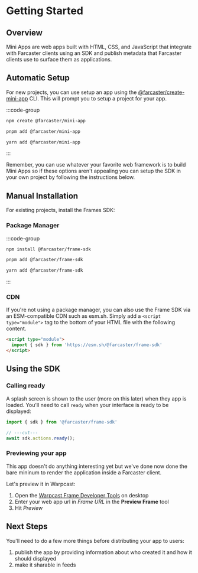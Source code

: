 # Getting Started

## Overview

Mini Apps are web apps built with HTML, CSS, and JavaScript that integrate with
Farcaster clients using an SDK and publish metadata that Farcaster clients use
to surface them as applications.

## Automatic Setup

For new projects, you can use setup an app using the
[@farcaster/create-mini-app](https://github.com/farcasterxyz/frames/tree/main/packages/create-mini-app)
CLI. This will prompt you to setup a project for your app.

:::code-group

```bash [npm]
npm create @farcaster/mini-app
```

```bash [pnpm]
pnpm add @farcaster/mini-app
```

```bash [yarn]
yarn add @farcaster/mini-app
```
:::

Remember, you can use whatever your favorite web framework is to build Mini
Apps so if these options aren't appealing you can setup the SDK in your own
project by following the instructions below.


## Manual Installation

For existing projects, install the Frames SDK:


### Package Manager

:::code-group

```bash [npm]
npm install @farcaster/frame-sdk
```

```bash [pnpm]
pnpm add @farcaster/frame-sdk
```

```bash [yarn]
yarn add @farcaster/frame-sdk
```

:::

### CDN

If you're not using a package manager, you can also use the Frame SDK via an
ESM-compatible CDN such as esm.sh. Simply add a `<script type="module">` tag to
the bottom of your HTML file with the following content.

```html
<script type="module">
  import { sdk } from 'https://esm.sh/@farcaster/frame-sdk'
</script>
```

## Using the SDK

### Calling ready

A splash screen is shown to the user (more on this later) when they app is
loaded. You'll need to call `ready` when your interface is ready to be
displayed:

```ts twoslash
import { sdk } from '@farcaster/frame-sdk'

// ---cut---
await sdk.actions.ready();
```

### Previewing your app

This app doesn\'t do anything interesting yet but we\'ve done now done the bare
mininum to render the application inside a Farcaster client.

Let's preview it in Warpcast:
1. Open the [Warpcast Frame Developer Tools](https://warpcast.com/~/developers/frames) on desktop
2. Enter your web app url in _Frame URL_ in the **Preview Frame** tool
3. Hit _Preview_

## Next Steps

You'll need to do a few more things before distributing your app to users:
1. publish the app by providing information about who created it and how it should displayed
2. make it sharable in feeds

